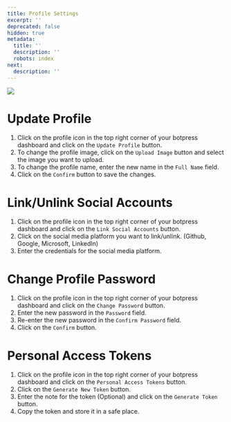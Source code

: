 ```yaml
---
title: Profile Settings
excerpt: ''
deprecated: false
hidden: true
metadata:
  title: ''
  description: ''
  robots: index
next:
  description: ''
---
```

![](https://files.readme.io/eb7eb03-image.png)

# Update Profile

1. Click on the profile icon in the top right corner of your botpress dashboard and click on the `Update Profile` button.
2. To change the profile image, click on the `Upload Image` button and select the image you want to upload.
3. To change the profile name, enter the new name in the `Full Name` field.
4. Click on the `Confirm` button to save the changes.

# Link/Unlink Social Accounts

1. Click on the profile icon in the top right corner of your botpress dashboard and click on the `Link Social Accounts` button.
2. Click on the social media platform you want to link/unlink. (Github, Google, Microsoft, LinkedIn)
3. Enter the credentials for the social media platform.

# Change Profile Password

1. Click on the profile icon in the top right corner of your botpress dashboard and click on the `Change Password` button.
2. Enter the new password in the `Password` field.
3. Re-enter the new password in the `Confirm Password` field.
4. Click on the `Confirm` button.

# Personal Access Tokens

1. Click on the profile icon in the top right corner of your botpress dashboard and click on the `Personal Access Tokens` button.
2. Click on the `Generate New Token` button.
3. Enter the note for the token (Optional) and click on the `Generate Token` button.
4. Copy the token and store it in a safe place.
